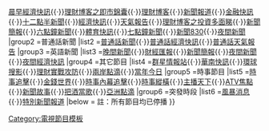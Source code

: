 {{Navbox
|name        =亞洲電視新聞節目列表
|title       =[[亞洲電視]]新聞節目列表
|group1      =粵語新聞
|list1       =[[亞洲早晨]]{{·}}[[經濟快訊|晨早經濟快訊]]{{·}}[[理財博客|理財博客之即市錦囊]]{{·}}[[理財博客]]{{·}}[[亞洲台新聞報道|新聞報道]]{{·}}[[亞洲電視金融快訊|金融快訊]]{{·}}[[十二點半新聞]]{{·}}[[經濟快訊]]{{·}}[[亞洲電視天氣報告|天氣報告]]{{·}}[[理財博客|理財博客之投資多面睇]]{{·}}[[亞洲電視新聞簡報|新聞簡報]]{{·}}[[六點鐘新聞]]{{·}}[[體育快訊]]{{·}}[[七點鐘新聞]]{{·}}[[新聞830]]{{·}}[[亞洲電視夜間新聞|夜間新聞]]
|group2      =普通話新聞
|list2       =[[普通話新聞]]{{·}}[[經濟快訊|普通話經濟快訊]]{{·}}[[亞洲電視天氣報告|普通話天氣報告]]
|group3      =英語新聞
|list3       =[[亞洲電視晚間新聞|晚間新聞]]{{·}}[[亞洲電視財經匯報|財經匯報]]{{·}}[[亞洲電視新聞簡報|新聞簡報]]{{·}}[[亞洲電視夜間新聞|夜間新聞]]{{·}}[[亞洲電視夜間經濟快訊|夜間經濟快訊]]
|group4      =其它節目
|list4       =[[群星情報站]]{{·}}[[華南快訊]]{{·}}[[環球搜影]]{{·}}[[理財實戰攻防]]{{·}}[[兩岸點滴]]{{·}}[[當年今日]]
|group5      =時事節目
|list5       =[[時事追擊]]{{·}}[[金錢世界]]{{·}}[[時事內幕追擊]]{{·}}[[時事縱橫]]{{·}}[[主播天下]]{{·}}[[ATV焦點]]{{·}}[[新聞故事]]{{·}}[[把酒當歌]]{{·}}[[亞洲點滴]]
|group6      =突發時段
|list6       =[[亞洲電視風暴消息|風暴消息]]{{·}}[[特別新聞報道]]
|below       = 註：所有節目均已停播
}}<noinclude>
[[Category:電視節目模板]]
</noinclude>